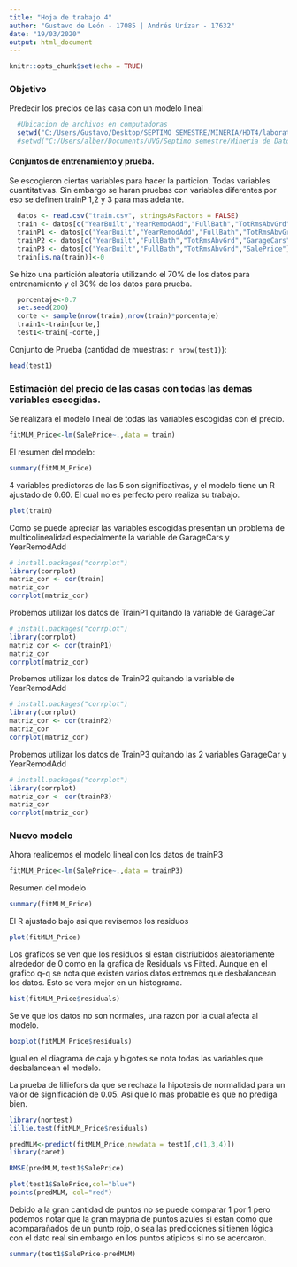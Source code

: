 ```yaml
---
title: "Hoja de trabajo 4"
author: "Gustavo de León - 17085 | Andrés Urízar - 17632"
date: "19/03/2020"
output: html_document
---
```


```r
knitr::opts_chunk$set(echo = TRUE)
```
### Objetivo
Predecir los precios de las casa con un modelo lineal
```r
  #Ubicacion de archivos en computadoras
  setwd("C:/Users/Gustavo/Desktop/SEPTIMO SEMESTRE/MINERIA/HDT4/laboratorio_05")
  #setwd("C:/Users/alber/Documents/UVG/Septimo semestre/Mineria de Datos/Hoja-Trabajo_4/laboratorio_05")
```
#### Conjuntos de entrenamiento y prueba.  
Se escogieron ciertas variables para hacer la particion. Todas variables cuantitativas.
Sin embargo se haran pruebas con variables diferentes por eso se definen trainP 1,2 y 3 para mas adelante.

```r
  datos <- read.csv("train.csv", stringsAsFactors = FALSE)
  train <- datos[c("YearBuilt","YearRemodAdd","FullBath","TotRmsAbvGrd","GarageCars","SalePrice")]
  trainP1 <- datos[c("YearBuilt","YearRemodAdd","FullBath","TotRmsAbvGrd","SalePrice")]
  trainP2 <- datos[c("YearBuilt","FullBath","TotRmsAbvGrd","GarageCars","SalePrice")]
  trainP3 <- datos[c("YearBuilt","FullBath","TotRmsAbvGrd","SalePrice")]
  train[is.na(train)]<-0
```
Se hizo una partición aleatoria utilizando el 70% de los datos para entrenamiento y el 30% de los datos para prueba.  

```r
  porcentaje<-0.7
  set.seed(200)
  corte <- sample(nrow(train),nrow(train)*porcentaje)
  train1<-train[corte,]
  test1<-train[-corte,]
```

Conjunto de Prueba (cantidad de muestras: `r nrow(test1)`):  
```r
head(test1)
```
### Estimación del precio de las casas con todas las demas variables escogidas.

Se realizara el modelo lineal de todas las variables escogidas con el precio.

```r
fitMLM_Price<-lm(SalePrice~.,data = train)
```
El resumen del modelo:
```r
summary(fitMLM_Price)
```
4 variables predictoras de las 5 son significativas, y el modelo tiene un R ajustado de 0.60. 
El cual no es perfecto pero realiza su trabajo.

```r
plot(train)
```

Como se puede apreciar las variables escogidas presentan un problema de multicolinealidad especialmente la variable de GarageCars y YearRemodAdd

```r
# install.packages("corrplot")
library(corrplot)
matriz_cor <- cor(train)
matriz_cor
corrplot(matriz_cor)
```

Probemos utilizar los datos de TrainP1 quitando la variable de GarageCar

```r
# install.packages("corrplot")
library(corrplot)
matriz_cor <- cor(trainP1)
matriz_cor
corrplot(matriz_cor)
```

Probemos utilizar los datos de TrainP2 quitando la variable de YearRemodAdd

```r
# install.packages("corrplot")
library(corrplot)
matriz_cor <- cor(trainP2)
matriz_cor
corrplot(matriz_cor)
```

Probemos utilizar los datos de TrainP3 quitando las 2 variables GarageCar y YearRemodAdd

```r
# install.packages("corrplot")
library(corrplot)
matriz_cor <- cor(trainP3)
matriz_cor
corrplot(matriz_cor)
```

### Nuevo modelo

Ahora realicemos el modelo lineal con los datos de trainP3 
```r
fitMLM_Price<-lm(SalePrice~.,data = trainP3)
```
Resumen del modelo
```r
summary(fitMLM_Price)
```

El R ajustado bajo asi que revisemos los residuos

```r
plot(fitMLM_Price)
```

Los graficos se ven que los residuos si estan distriubidos aleatoriamente alrededor de 0 como en la grafica de Residuals vs Fitted. Aunque en el grafico q-q se nota que existen varios datos extremos que desbalancean los datos. Esto se vera mejor en un histograma.

```r
hist(fitMLM_Price$residuals)
```

Se ve que los datos no son normales, una razon por la cual afecta al modelo.

```r
boxplot(fitMLM_Price$residuals)
```

Igual en el diagrama de caja y bigotes se nota todas las variables que desbalancean el modelo.

La prueba de lilliefors da que se rechaza la hipotesis de normalidad para un valor de significación de 0.05. Asi que lo mas probable es que no prediga bien.
```r
library(nortest)
lillie.test(fitMLM_Price$residuals)
```

```r
predMLM<-predict(fitMLM_Price,newdata = test1[,c(1,3,4)])
library(caret)
```

```r
RMSE(predMLM,test1$SalePrice)
```

```r
plot(test1$SalePrice,col="blue")
points(predMLM, col="red")
```

Debido a la gran cantidad de puntos no se puede comparar 1 por 1 pero podemos notar que la gran maypria de puntos azules si estan como que acomparañados de un punto rojo, o sea las predicciones si tienen lógica con el dato real sin embargo en los puntos atipicos si no se acercaron.


```r
summary(test1$SalePrice-predMLM)
```